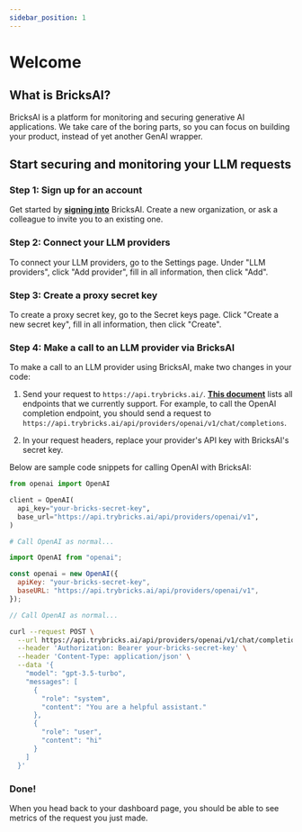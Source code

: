 ```yaml
---
sidebar_position: 1
---
```



# Welcome

## What is BricksAI?

BricksAI is a platform for monitoring and securing generative AI applications. We take care of the boring parts, so you can focus on building your product, instead of yet another GenAI wrapper.

## Start securing and monitoring your LLM requests

### Step 1: Sign up for an account

Get started by **[signing into](https://www.trybricks.ai/sign-in)** BricksAI. Create a new organization, or ask a colleague to invite you to an existing one.

### Step 2: Connect your LLM providers

To connect your LLM providers, go to the Settings page. Under "LLM providers", click "Add provider", fill in all information, then click "Add".

### Step 3: Create a proxy secret key

To create a proxy secret key, go to the Secret keys page. Click "Create a new secret key", fill in all information, then click "Create".

### Step 4: Make a call to an LLM provider via BricksAI

To make a call to an LLM provider using BricksAI, make two changes in your code:

1. Send your request to `https://api.trybricks.ai/`. **[This document](https://github.com/bricks-cloud/BricksLLM?tab=readme-ov-file#openai-proxy)** lists all endpoints that we currently support. For example, to call the OpenAI completion endpoint, you should send a request to `https://api.trybricks.ai/api/providers/openai/v1/chat/completions`.

2. In your request headers, replace your provider's API key with BricksAI's secret key.

Below are sample code snippets for calling OpenAI with BricksAI:

<Tabs>

<TabItem value="py" label="Python SDK">

```py
from openai import OpenAI

client = OpenAI(
  api_key="your-bricks-secret-key",
  base_url="https://api.trybricks.ai/api/providers/openai/v1",
)

# Call OpenAI as normal...
```

</TabItem>
<TabItem value="js" label="Node SDK">

```js
import OpenAI from "openai";

const openai = new OpenAI({
  apiKey: "your-bricks-secret-key",
  baseURL: "https://api.trybricks.ai/api/providers/openai/v1",
});

// Call OpenAI as normal...
```

</TabItem>
<TabItem value="curl" label="curl">

```bash
curl --request POST \
  --url https://api.trybricks.ai/api/providers/openai/v1/chat/completions \
  --header 'Authorization: Bearer your-bricks-secret-key' \
  --header 'Content-Type: application/json' \
  --data '{
    "model": "gpt-3.5-turbo",
    "messages": [
      {
        "role": "system",
        "content": "You are a helpful assistant."
      },
      {
        "role": "user",
        "content": "hi"
      }
    ]
  }'
```

</TabItem>
</Tabs>

### Done!

When you head back to your dashboard page, you should be able to see metrics of the request you just made.
